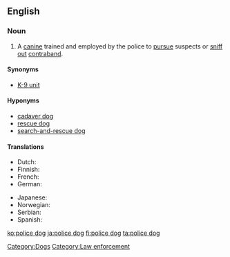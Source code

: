 ==English==
{{wikipedia}}

===Noun===
{{en-noun|sg=[[police]] [[dog]]}}

# A [[canine]] trained and employed by the police to [[pursue]] suspects or [[sniff out]] [[contraband]].

====Synonyms====
* [[K-9 unit]]

====Hyponyms====
* [[cadaver dog]]
* [[rescue dog]]
* [[search-and-rescue dog]]

====Translations====
{{trans-top|trained dog for police work}}
* Dutch: {{t+|nl|politiehond}}
* Finnish: {{t-|fi|poliisikoira}}
* French: {{t+|fr|chien policier}}
* German: {{t+|de|Diensthund}}
{{trans-mid}}
* Japanese: {{t-|ja|警察犬|tr=keisatsuken|sc=Jpan}}
* Norwegian: {{t+|no|politihund}}
* Serbian: {{t+|sr|полицијски пас|sc=Cyrl}}
* Spanish: {{t+|es|perros policía}}
{{trans-bottom}}

[[Category:Dogs]]
[[Category:Law enforcement]]

[[ko:police dog]]
[[ja:police dog]]
[[fi:police dog]]
[[ta:police dog]]